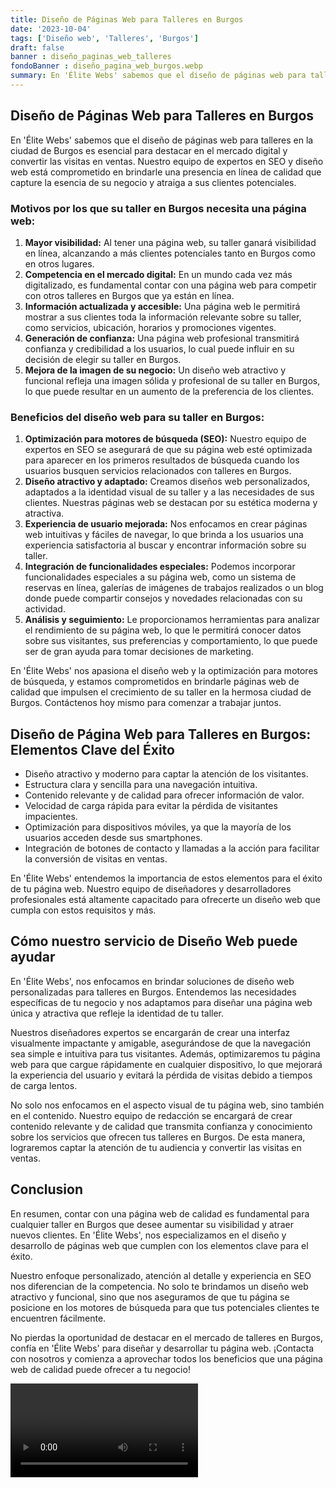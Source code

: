 ```yaml
---
title: Diseño de Páginas Web para Talleres en Burgos
date: '2023-10-04'
tags: ['Diseño web', 'Talleres', 'Burgos']
draft: false
banner : diseño_paginas_web_talleres
fondoBanner : diseño_pagina_web_burgos.webp
summary: En 'Élite Webs' sabemos que el diseño de páginas web para talleres en la ciudad de Burgos es esencial para destacar en el mercado digital y convertir las visitas en ventas. Nuestro equipo de expertos en SEO y diseño web está comprometido en brindarle una presencia en línea de calidad que capture la esencia de su negocio y atraiga a sus clientes potenciales.
---
```


## Diseño de Páginas Web para Talleres en Burgos

En 'Élite Webs' sabemos que el diseño de páginas web para talleres en la ciudad de Burgos es esencial para destacar en el mercado digital y convertir las visitas en ventas. Nuestro equipo de expertos en SEO y diseño web está comprometido en brindarle una presencia en línea de calidad que capture la esencia de su negocio y atraiga a sus clientes potenciales.

### Motivos por los que su taller en Burgos necesita una página web:

1. **Mayor visibilidad:** Al tener una página web, su taller ganará visibilidad en línea, alcanzando a más clientes potenciales tanto en Burgos como en otros lugares.
2. **Competencia en el mercado digital:** En un mundo cada vez más digitalizado, es fundamental contar con una página web para competir con otros talleres en Burgos que ya están en línea.
3. **Información actualizada y accesible:** Una página web le permitirá mostrar a sus clientes toda la información relevante sobre su taller, como servicios, ubicación, horarios y promociones vigentes.
4. **Generación de confianza:** Una página web profesional transmitirá confianza y credibilidad a los usuarios, lo cual puede influir en su decisión de elegir su taller en Burgos.
5. **Mejora de la imagen de su negocio:** Un diseño web atractivo y funcional refleja una imagen sólida y profesional de su taller en Burgos, lo que puede resultar en un aumento de la preferencia de los clientes.

### Beneficios del diseño web para su taller en Burgos:

1. **Optimización para motores de búsqueda (SEO):** Nuestro equipo de expertos en SEO se asegurará de que su página web esté optimizada para aparecer en los primeros resultados de búsqueda cuando los usuarios busquen servicios relacionados con talleres en Burgos.
2. **Diseño atractivo y adaptado:** Creamos diseños web personalizados, adaptados a la identidad visual de su taller y a las necesidades de sus clientes. Nuestras páginas web se destacan por su estética moderna y atractiva.
3. **Experiencia de usuario mejorada:** Nos enfocamos en crear páginas web intuitivas y fáciles de navegar, lo que brinda a los usuarios una experiencia satisfactoria al buscar y encontrar información sobre su taller.
4. **Integración de funcionalidades especiales:** Podemos incorporar funcionalidades especiales a su página web, como un sistema de reservas en línea, galerías de imágenes de trabajos realizados o un blog donde puede compartir consejos y novedades relacionadas con su actividad.
5. **Análisis y seguimiento:** Le proporcionamos herramientas para analizar el rendimiento de su página web, lo que le permitirá conocer datos sobre sus visitantes, sus preferencias y comportamiento, lo que puede ser de gran ayuda para tomar decisiones de marketing.

En 'Élite Webs' nos apasiona el diseño web y la optimización para motores de búsqueda, y estamos comprometidos en brindarle páginas web de calidad que impulsen el crecimiento de su taller en la hermosa ciudad de Burgos. Contáctenos hoy mismo para comenzar a trabajar juntos.

<GifSeo />

<Cta />

## Diseño de Página Web para Talleres en Burgos: Elementos Clave del Éxito

- Diseño atractivo y moderno para captar la atención de los visitantes.
- Estructura clara y sencilla para una navegación intuitiva.
- Contenido relevante y de calidad para ofrecer información de valor.
- Velocidad de carga rápida para evitar la pérdida de visitantes impacientes.
- Optimización para dispositivos móviles, ya que la mayoría de los usuarios acceden desde sus smartphones.
- Integración de botones de contacto y llamadas a la acción para facilitar la conversión de visitas en ventas.

En 'Élite Webs' entendemos la importancia de estos elementos para el éxito de tu página web. Nuestro equipo de diseñadores y desarrolladores profesionales está altamente capacitado para ofrecerte un diseño web que cumpla con estos requisitos y más. 

## Cómo nuestro servicio de Diseño Web puede ayudar

En 'Élite Webs', nos enfocamos en brindar soluciones de diseño web personalizadas para talleres en Burgos. Entendemos las necesidades específicas de tu negocio y nos adaptamos para diseñar una página web única y atractiva que refleje la identidad de tu taller.

Nuestros diseñadores expertos se encargarán de crear una interfaz visualmente impactante y amigable, asegurándose de que la navegación sea simple e intuitiva para tus visitantes. Además, optimizaremos tu página web para que cargue rápidamente en cualquier dispositivo, lo que mejorará la experiencia del usuario y evitará la pérdida de visitas debido a tiempos de carga lentos.

No solo nos enfocamos en el aspecto visual de tu página web, sino también en el contenido. Nuestro equipo de redacción se encargará de crear contenido relevante y de calidad que transmita confianza y conocimiento sobre los servicios que ofrecen tus talleres en Burgos. De esta manera, lograremos captar la atención de tu audiencia y convertir las visitas en ventas.

## Conclusion

En resumen, contar con una página web de calidad es fundamental para cualquier taller en Burgos que desee aumentar su visibilidad y atraer nuevos clientes. En 'Élite Webs', nos especializamos en el diseño y desarrollo de páginas web que cumplen con los elementos clave para el éxito. 

Nuestro enfoque personalizado, atención al detalle y experiencia en SEO nos diferencian de la competencia. No solo te brindamos un diseño web atractivo y funcional, sino que nos aseguramos de que tu página se posicione en los motores de búsqueda para que tus potenciales clientes te encuentren fácilmente.

No pierdas la oportunidad de destacar en el mercado de talleres en Burgos, confía en 'Élite Webs' para diseñar y desarrollar tu página web. ¡Contacta con nosotros y comienza a aprovechar todos los beneficios que una página web de calidad puede ofrecer a tu negocio!

<Video />

<CtaBot job='Talleres' city='Burgos'/>

<Gmaps query='Burgos+españa+maps' />